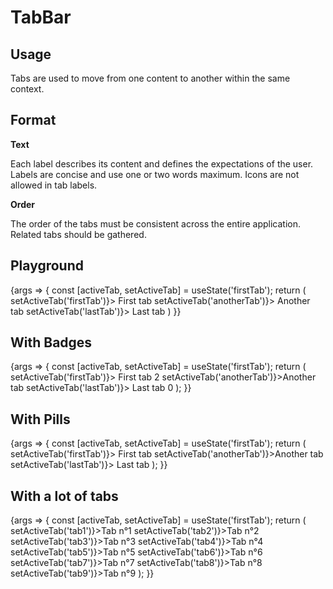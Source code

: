 
<Meta title="Components/TabBar" component={TabBar} />

# TabBar

## Usage

Tabs are used to move from one content to another within the same context.

## Format

**Text**

Each label describes its content and defines the expectations of the user. Labels are concise and use one or two words maximum. Icons are not allowed in tab labels.

**Order**

The order of the tabs must be consistent across the entire application. Related tabs should be gathered.

## Playground

<Canvas>
  <Story name="Standard">
    {args => {
      const [activeTab, setActiveTab] = useState('firstTab');
      return (
        <TabBar {...args}>
          <TabBar.Tab isActive={activeTab === 'firstTab'} onClick={() => setActiveTab('firstTab')}>
            First tab
          </TabBar.Tab>
          <TabBar.Tab isActive={activeTab === 'anotherTab'} onClick={() => setActiveTab('anotherTab')}>
            Another tab
          </TabBar.Tab>
          <TabBar.Tab isActive={activeTab === 'lastTab'} onClick={() => setActiveTab('lastTab')}>
            Last tab
          </TabBar.Tab>
        </TabBar>
      )
    }}
  </Story>
</Canvas>

<ArgsTable story="Standard" />

## With Badges

<Canvas>
  <Story name="With Badges">
    {args => {
      const [activeTab, setActiveTab] = useState('firstTab');
      return (
        <TabBar {...args}>
          <TabBar.Tab isActive={activeTab === 'firstTab'} onClick={() => setActiveTab('firstTab')}>
            First tab <Badge level="warning">2</Badge>
          </TabBar.Tab>
          <TabBar.Tab isActive={activeTab === 'anotherTab'} onClick={() => setActiveTab('anotherTab')}>Another tab</TabBar.Tab>
          <TabBar.Tab isActive={activeTab === 'lastTab'} onClick={() => setActiveTab('lastTab')}>
            Last tab <Badge level="danger">0</Badge>
          </TabBar.Tab>
        </TabBar>
      );
    }}
  </Story>
</Canvas>

## With Pills

<Canvas>
  <Story name="With Pills">
    {args => {
      const [activeTab, setActiveTab] = useState('firstTab');
      return (
        <TabBar {...args}>
          <TabBar.Tab isActive={activeTab === 'firstTab'} onClick={() => setActiveTab('firstTab')}>
            First tab <Pill level="warning" />
          </TabBar.Tab>
          <TabBar.Tab isActive={activeTab === 'anotherTab'} onClick={() => setActiveTab('anotherTab')}>Another tab</TabBar.Tab>
          <TabBar.Tab isActive={activeTab === 'lastTab'} onClick={() => setActiveTab('lastTab')}>
            Last tab <Pill level="danger" />
          </TabBar.Tab>
        </TabBar>
      );
    }}
  </Story>
</Canvas>

## With a lot of tabs

<Canvas>
  <Story name="Lot of tabs">
    {args => {
      const [activeTab, setActiveTab] = useState('firstTab');
      return (
        <TabBar {...args}>
          <TabBar.Tab isActive={activeTab === 'tab1'} onClick={() => setActiveTab('tab1')}>Tab n°1</TabBar.Tab>
          <TabBar.Tab isActive={activeTab === 'tab2'} onClick={() => setActiveTab('tab2')}>Tab n°2</TabBar.Tab>
          <TabBar.Tab isActive={activeTab === 'tab3'} onClick={() => setActiveTab('tab3')}>Tab n°3</TabBar.Tab>
          <TabBar.Tab isActive={activeTab === 'tab4'} onClick={() => setActiveTab('tab4')}>Tab n°4</TabBar.Tab>
          <TabBar.Tab isActive={activeTab === 'tab5'} onClick={() => setActiveTab('tab5')}>Tab n°5</TabBar.Tab>
          <TabBar.Tab isActive={activeTab === 'tab6'} onClick={() => setActiveTab('tab6')}>Tab n°6</TabBar.Tab>
          <TabBar.Tab isActive={activeTab === 'tab7'} onClick={() => setActiveTab('tab7')}>Tab n°7</TabBar.Tab>
          <TabBar.Tab isActive={activeTab === 'tab8'} onClick={() => setActiveTab('tab8')}>Tab n°8</TabBar.Tab>
          <TabBar.Tab isActive={activeTab === 'tab9'} onClick={() => setActiveTab('tab9')}>Tab n°9</TabBar.Tab>
        </TabBar>
      );
    }}
  </Story>
</Canvas>
